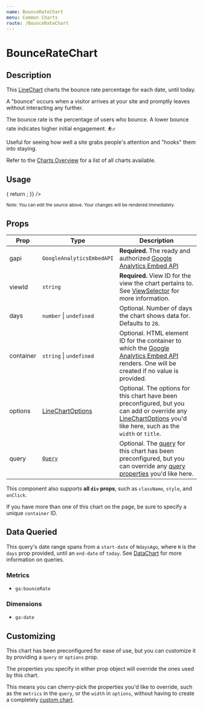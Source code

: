 ```yaml
---
name: BounceRateChart
menu: Common Charts
route: /BounceRateChart
---
```



<GoogleAnalytics trackingId={TRACKING_ID} />

<h1>BounceRateChart</h1>

## Description

This [LineChart](/LineChart) charts the bounce rate percentage for each date, until today.

A "bounce" occurs when a visitor arrives at your site and promptly leaves without interacting any further.

The bounce rate is the percentage of users who bounce. A lower bounce rate indicates higher initial engagement. ⛹️‍♂️

Useful for seeing how well a site grabs people's attention and "hooks" them into staying.

Refer to the [Charts Overview](/charts) for a list of all charts available.

## Usage

<Playground>
  <AnalyticsDashboard
    authOptions={{ clientId }}
    renderCharts={(gapi, viewId) => {
      return <BounceRateChart gapi={gapi} viewId={viewId} days={28} />;
    }}
  />
</Playground>

<small>Note: You can edit the source above. Your changes will be rendered immediately.</small>

## Props

| Prop | Type | Description |
|------|------|-------------|
| gapi | `GoogleAnalyticsEmbedAPI` | **Required.** The ready and authorized [Google Analytics Embed API](https://react-use-analytics-api.netlify.app/) |
| viewId | `string` | **Required.** View ID for the view the chart pertains to. See [ViewSelector](/ViewSelector) for more information. |
| days | `number` &#124; `undefined` | Optional. Number of days the chart shows data for. Defaults to `28`. |
| container | `string` &#124; `undefined` | Optional. HTML element ID for the container to which the [Google Analytics Embed API](https://react-use-analytics-api.netlify.app/) renders. One will be created if no value is provided. |
| options | [LineChartOptions](/LineChart#chart-options) | Optional. The options for this chart have been preconfigured, but you can add or override any [LineChartOptions](/LineChart#chart-options) you'd like here, such as the `width` or `title`. |
| query | [`Query`](/DataChart#query-prop) | Optional. The [query](/DataChart#query-prop) for this chart has been preconfigured, but you can override any [query properties](/DataChart#query-prop) you'd like here. |

This component also supports **all `div` props**, such as `className`, `style`, and `onClick`.

If you have more than one of this chart on the page, be sure to specify a unique `container` ID.

## Data Queried

This query's date range spans from a `start-date` of `NdaysAgo`, where `N` is the `days` prop provided, until an `end-date` of `today`. See [DataChart](/DataChart) for more information on queries.

### Metrics

- `ga:bounceRate`

### Dimensions

- `ga:date`

## Customizing

This chart has been preconfigured for ease of use, but you can customize it by providing a `query` or `options` prop.

The properties you specify in either prop object will override the ones used by this chart.

This means you can cherry-pick the properties you'd like to override, such as the `metrics` in the `query`, or the `width` in `options`, without having to create a completely [custom chart](/charts#custom-charts).

<CreatedBy author="DevBoldly" url="https://devboldly.com/" emoji="🍺" emojiLabel="Beer"/>